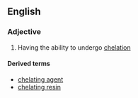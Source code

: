 ==English==

===Adjective===
{{en-adj|-}}

# Having the ability to undergo [[chelation]]

====Derived terms====
* [[chelating agent]]
* [[chelating resin]]